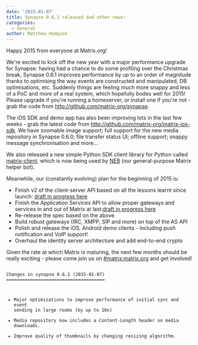 ```yaml
---
date: '2015-01-07'
title: Synapse 0.6.1 released and other news!
categories:
  - General
author: Matthew Hodgson
---
```


Happy 2015 from everyone at Matrix.org!

We're excited to kick off the new year with a major performance upgrade for Synapse: having had a chance to do some profiling over the Christmas break, Synapse 0.6.1 improves performance by up to an order of magnitude thanks to optimising the way events are constructed and manipulated, DB optimisations, etc.  Suddenly things are feeling *much* more snappy and less of a PoC and more of a real system, which hopefully bodes well for 2015!  Please upgrade if you're running a homeserver, or install one if you're not - grab the code from <a href="http://github.com/matrix-org/synapse">http://github.com/matrix-org/synapse</a>.

The iOS SDK and demo app has also been improving lots in the last few weeks - grab the latest code from <a href="http://github.com/matrix-org/matrix-ios-sdk">http://github.com/matrix-org/matrix-ios-sdk</a>.  We have zoomable image support; full support for the new media repository in Synapse 0.6.0; file transfer status UI; offline support; snappy message synchronisation and more...

We also released a new simple Python SDK client library for Python called <a href="https://pypi.python.org/pypi/matrix-client">matrix-client</a>, which is now being used by <a href="https://github.com/Kegsay/Matrix-NEB">NEB</a> (our general-purpose Matrix helper bot).

Meanwhile, our (constantly evolving) plan for the beginning of 2015 is:
<ul>
	<li>Finish v2 of the client-server API based on all the lessons learnt since launch: <a href="https://github.com/matrix-org/matrix-doc/pull/4">draft in progress here</a></li>	 
        <li>Finish the Application Services API to allow proper gateways and services in and out of Matrix at last:<a href="https://github.com/matrix-org/matrix-doc/pull/5">draft in progress here</a></li>
        <li>Re-release the spec based on the above</li>
        <li>Build robust gateways (IRC, XMPP, SIP and more) on top of the AS API</li>
        <li>Polish and release the iOS, Android demo clients - including push notification and VoIP support!</li>
        <li>Overhaul the identity server architecture and add end-to-end crypto</li>
</ul>

Given the rate at which Matrix is maturing, the next few months should be really exciting - please come join us on <a href="http://matrix.org/beta">#matrix:matrix.org</a> and get involved!

<code>
Changes in synapse 0.6.1 (2015-01-07)
=====================================

 * Major optimizations to improve performance of initial sync and event sending
   in large rooms (by up to 10x)
 * Media repository now includes a Content-Length header on media downloads.
 * Improve quality of thumbnails by changing resizing algorithm.
 
</code>